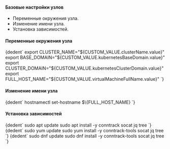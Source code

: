 
#### Базовые настройки узлов

- Переменные окружения узла.
- Изменение имени узла.
- Установка зависимостей.

#### Переменные окружения узла

<MastersTabs />

<CodeBlock language="bash">
  {dedent`
    export CLUSTER_NAME="${CUSTOM_VALUE.clusterName.value}"
    export BASE_DOMAIN="${CUSTOM_VALUE.kubernetesBaseDomain.value}"
    export CLUSTER_DOMAIN="${CUSTOM_VALUE.kubernetesClusterDomain.value}"
    export FULL_HOST_NAME="${CUSTOM_VALUE.virtualMachineFullName.value}"
  `}
</CodeBlock>

#### Изменение имени узла

<CodeBlock language="bash">
  {dedent`
    hostnamectl set-hostname $\{FULL_HOST_NAME}
  `}
</CodeBlock>

#### Установка зависимостей

<Tabs groupId="install-pkg">

  <TabItem value="apt">
    <CodeBlock language="bash">
      {dedent`
          sudo apt update
          sudo apt install -y conntrack socat jq tree
        `}
    </CodeBlock>
  </TabItem>

  <TabItem value="yum">
    <CodeBlock language="bash">
      {dedent`
          sudo yum update
          sudo yum install -y conntrack-tools socat jq tree
        `}
    </CodeBlock>
  </TabItem>

  <TabItem value="dnf">
    <CodeBlock language="bash">
      {dedent`
          sudo dnf update
          sudo dnf install -y conntrack-tools socat jq tree
        `}
    </CodeBlock>
  </TabItem>

</Tabs>
